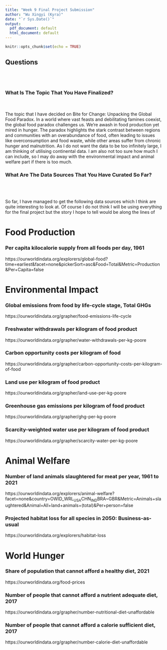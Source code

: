 ```yaml
---
title: "Week 9 Final Project Submission"
author: "Wu Xingyi (Kyra)"
date: "`r Sys.Date()`"
output:
  pdf_document: default
  html_document: default
---
```


```r
knitr::opts_chunk$set(echo = TRUE)
```

## Questions
<br>
<br>

### What Is The Topic That You Have Finalized?
<br>
<br>
The topic that I have decided on Bite for Change: Unpacking the Global Food Paradox. In a world where vast feasts and debilitating famines coexist, the global food paradox challenges us. We're awash in food production yet mired in hunger.  The paradox highlights the stark contrast between regions and communities with an overabundance of food, often leading to issues like overconsumption and food waste, while other areas suffer from chronic hunger and malnutrition. As I do not want the data to be too infinitely large, I am thinking of utilising continental data. I am also not too sure how much I can include, so I may do away with the environmental impact and animal welfare part if there is too much. 

### What Are The Data Sources That You Have Curated So Far?
<br>
<br>
<br>
So far, I have managed to get the following data sources which I think are quite interesting to look at. Of course I do not think I will be using everything for the final project but the story I hope to tell would be along the lines of 

# **Food Production**

### Per capita kilocalorie supply from all foods per day, 1961
https://ourworldindata.org/explorers/global-food?time=earliest&facet=none&pickerSort=asc&Food=Total&Metric=Production&Per+Capita=false

# Environmental Impact

### Global emissions from food by life-cycle stage, Total GHGs
https://ourworldindata.org/grapher/food-emissions-life-cycle

### Freshwater withdrawals per kilogram of food product
https://ourworldindata.org/grapher/water-withdrawals-per-kg-poore

### Carbon opportunity costs per kilogram of food
https://ourworldindata.org/grapher/carbon-opportunity-costs-per-kilogram-of-food

### Land use per kilogram of food product
https://ourworldindata.org/grapher/land-use-per-kg-poore

### Greenhouse gas emissions per kilogram of food product
https://ourworldindata.org/grapher/ghg-per-kg-poore

### Scarcity-weighted water use per kilogram of food product
https://ourworldindata.org/grapher/scarcity-water-per-kg-poore

# Animal Welfare
### Number of land animals slaughtered for meat per year, 1961 to 2021
https://ourworldindata.org/explorers/animal-welfare?facet=none&country=OWID_WRL~USA~CHN~IND~BRA~GBR&Metric=Animals+slaughtered&Animal=All+land+animals+(total)&Per+person=false

### Projected habitat loss for all species in 2050: Business-as-usual
https://ourworldindata.org/explorers/habitat-loss

# World Hunger
### Share of population that cannot afford a healthy diet, 2021
https://ourworldindata.org/food-prices

### Number of people that cannot afford a nutrient adequate diet, 2017
https://ourworldindata.org/grapher/number-nutritional-diet-unaffordable

### Number of people that cannot afford a calorie sufficient diet, 2017
https://ourworldindata.org/grapher/number-calorie-diet-unaffordable




<br>



